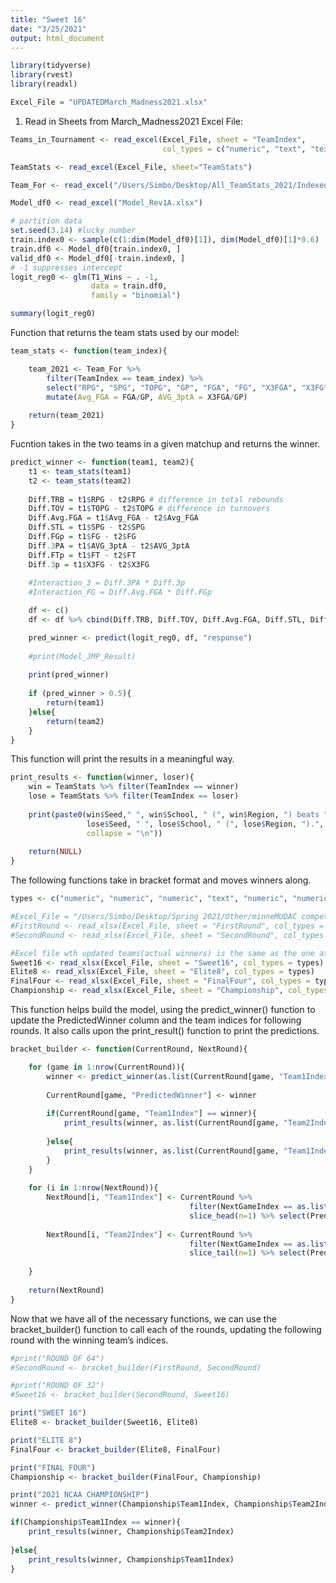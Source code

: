 ```yaml
---
title: "Sweet 16"
date: "3/25/2021"
output: html_document
---
```


```r
library(tidyverse)
library(rvest)
library(readxl)

Excel_File = "UPDATEDMarch_Madness2021.xlsx"
```

1) Read in Sheets from March_Madness2021 Excel File:

```r
Teams_in_Tournament <- read_excel(Excel_File, sheet = "TeamIndex",
                                  col_types = c("numeric", "text", "text"))

TeamStats <- read_excel(Excel_File, sheet="TeamStats")
```

```r
Team_For <- read_excel("/Users/Simbo/Desktop/All_TeamStats_2021/Indexed_NCAA_2021_TeamsFor.xlsx")
```

```r
Model_df0 <- read_excel("Model_Rev1A.xlsx")

# partition data
set.seed(3.14) #lucky number
train.index0 <- sample(c(1:dim(Model_df0)[1]), dim(Model_df0)[1]*0.6)
train.df0 <- Model_df0[train.index0, ]
valid_df0 <- Model_df0[-train.index0, ]
# -1 suppresses intercept
logit_reg0 <- glm(T1_Wins ~ . -1, 
                  data = train.df0, 
                  family = "binomial")

summary(logit_reg0)
```

Function that returns the team stats used by our model:

```r
team_stats <- function(team_index){

    team_2021 <- Team_For %>% 
        filter(TeamIndex == team_index) %>% 
        select("RPG", "SPG", "TOPG", "GP", "FGA", "FG", "X3FGA", "X3FG", "FT") %>% 
        mutate(Avg_FGA = FGA/GP, AVG_3ptA = X3FGA/GP)
    
    return(team_2021)
}
```

Fucntion takes in the two teams in a given matchup and returns the winner.

```r
predict_winner <- function(team1, team2){
    t1 <- team_stats(team1)
    t2 <- team_stats(team2)
    
    Diff.TRB = t1$RPG - t2$RPG # difference in total rebounds
    Diff.TOV = t1$TOPG - t2$TOPG # difference in turnovers
    Diff.Avg.FGA = t1$Avg_FGA - t2$Avg_FGA
    Diff.STL = t1$SPG - t2$SPG
    Diff.FGp = t1$FG - t2$FG
    Diff.3PA = t1$AVG_3ptA - t2$AVG_3ptA
    Diff.FTp = t1$FT - t2$FT
    Diff.3p = t1$X3FG - t2$X3FG
    
    #Interaction_3 = Diff.3PA * Diff.3p
    #Interaction_FG = Diff.Avg.FGA * Diff.FGp

    df <- c()
    df <- df %>% cbind(Diff.TRB, Diff.TOV, Diff.Avg.FGA, Diff.STL, Diff.FGp, Diff.3PA, Diff.FTp, Diff.3p) %>% as.data.frame()

    pred_winner <- predict(logit_reg0, df, "response")
    
    #print(Model_JMP_Result)
    
    print(pred_winner)
    
    if (pred_winner > 0.5){
        return(team1)
    }else{
        return(team2)
    }
}
```

This function will print the results in a meaningful way.

```r
print_results <- function(winner, loser){
    win = TeamStats %>% filter(TeamIndex == winner)
    lose = TeamStats %>% filter(TeamIndex == loser)
    
    print(paste0(win$Seed," ", win$School, " (", win$Region, ") beats ", 
                 lose$Seed, " ", lose$School, " (", lose$Region, ").",
                 collapse = "\n"))
    
    return(NULL)
}
```

The following functions take in bracket format and moves winners along.

```r
types <- c("numeric", "numeric", "numeric", "text", "numeric", "numeric")

#Excel_File = "/Users/Simbo/Desktop/Spring 2021/Other/minneMUDAC competition/MinneAnalytics/March_Madness2021.xlsx"
#FirstRound <- read_xlsx(Excel_File, sheet = "FirstRound", col_types = types)
#SecondRound <- read_xlsx(Excel_File, sheet = "SecondRound", col_types = types)

#Excel file wth updated teams(actual winners) is the same as the one at the top
Sweet16 <- read_xlsx(Excel_File, sheet = "Sweet16", col_types = types)
Elite8 <- read_xlsx(Excel_File, sheet = "Elite8", col_types = types)
FinalFour <- read_xlsx(Excel_File, sheet = "FinalFour", col_types = types)
Championship <- read_xlsx(Excel_File, sheet = "Championship", col_types = types)
```

This function helps build the model, using the predict_winner() function to update the PredictedWinner column and the team indices for following rounds. It also calls upon the print_result() function to print the predictions.

```r
bracket_builder <- function(CurrentRound, NextRound){

    for (game in 1:nrow(CurrentRound)){
        winner <- predict_winner(as.list(CurrentRound[game, "Team1Index"]), as.list(CurrentRound[game, "Team2Index"]))
        
        CurrentRound[game, "PredictedWinner"] <- winner
        
        if(CurrentRound[game, "Team1Index"] == winner){
            print_results(winner, as.list(CurrentRound[game, "Team2Index"]))
            
        }else{
            print_results(winner, as.list(CurrentRound[game, "Team1Index"]))
        }
    }
    
    for (i in 1:nrow(NextRound)){
        NextRound[i, "Team1Index"] <- CurrentRound %>% 
                                        filter(NextGameIndex == as.list(NextRound[i, "GameIndex"])) %>% 
                                        slice_head(n=1) %>% select(PredictedWinner)
        
        NextRound[i, "Team2Index"] <- CurrentRound %>% 
                                        filter(NextGameIndex == as.list(NextRound[i, "GameIndex"])) %>% 
                                        slice_tail(n=1) %>% select(PredictedWinner)
    
    }
    
    return(NextRound)
}
```

Now that we have all of the necessary functions, we can use the bracket_builder() function to call each of the rounds, updating the following round with the winning team's indices.

```r
#print("ROUND OF 64")
#SecondRound <- bracket_builder(FirstRound, SecondRound)

#print("ROUND OF 32")
#Sweet16 <- bracket_builder(SecondRound, Sweet16)

print("SWEET 16")
Elite8 <- bracket_builder(Sweet16, Elite8)

print("ELITE 8")
FinalFour <- bracket_builder(Elite8, FinalFour)

print("FINAL FOUR")
Championship <- bracket_builder(FinalFour, Championship)

print("2021 NCAA CHAMPIONSHIP")
winner <- predict_winner(Championship$Team1Index, Championship$Team2Index)

if(Championship$Team1Index == winner){
    print_results(winner, Championship$Team2Index)
            
}else{
    print_results(winner, Championship$Team1Index)
}
```
